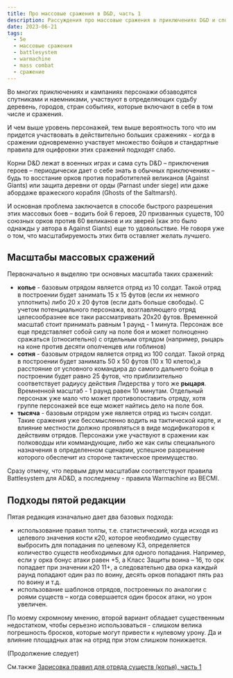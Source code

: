 ```yaml
---
title: Про массовые сражения в D&D, часть 1
description: Рассуждения про массовые сражения в приключениях D&D и способах их оцифровки
date: 2023-06-21
tags:
  - 5e
  - массовые сражения
  - battlesystem
  - warmachine
  - mass combat
  - сражение
---
```


Во многих приключениях и кампаниях персонажи обзаводятся спутниками и наемниками, участвуют в определяющих судьбу деревень, городов, стран событиях, которые включают в себя в том числе и сражения.

И чем выше уровень персонажей, тем выше вероятность того что им придется участвовать в действительно больших сражениях - когда в сражении одновременно участвует множество бойцов и стандартные правила для оцифровки этих сражений подходят слабо.

Корни D&D лежат в военных играх и сама суть D&D – приключения героев – периодически дает о себе знать в обычных приключениях – будь то восстание орков против поработителей великанов (Against Giants) или защита деревни от орды (Parnast under siege) или даже абордаже вражеского корабля (Ghosts of the Saltmarsh).

И основная проблема заключается в способе быстрого разрешения этих массовых боев – водить бой 6 героев, 20 призванных существ, 100 союзных орков против 60 великанов и их зверей (как это было однажды у автора в Against Giants) еще то удовольствие. Не говоря уже о том, что масштабируемость этих битв оставляет желать лучшего.

## Масштабы массовых сражений

Первоначально я выделяю три основных масштаба таких сражений:

- **копье** - базовым отрядом является отряд из 10 солдат. Такой отряд в построении будет занимать 15 x 15 футов (если их немного уплотнить) либо 20 x 20 футов (если дать больше свободы). С учетом потенциального персонажа, возглавляющего отряд целесообразнее все таки рассматривать 20x20 футов. Временной масштаб стоит принимать равным 1 раунд - 1 минута. Персонаж все еще представляет собой силу на поле боя и может полноценно сражаться (относительно) с отдельным отрядом (например, рыцарь на коне против десяти ополченцев или гоблинов)
- **сотня** - базовым отрядом является отряд из 100 солдат. Такой отряд в построении будет занимать 50 x 50 футов (10 x 10 клеток),а расстояние от условного командира до самого дальнего бойца в построении будет равно 25 футов, что приблизительно соответствует радиусу действия Лидерства у того же **рыцаря**. Времненной масштаб - 1 раунд равен 10 минутам. Отдельный персонаж уже мало что может противопоставить отряду, хотя группе персонажей все еще может найтись дело на поле боя.
- **тысяча** - базовым отрядом уже является отряд из тысяч солдат. Такие сражения уже бессмысленно водить на тактической карте, и влияние местности должно проявляться в виде модификаторов к действиям отрядов. Персонажи уже участвуют в сражении как полководцы или коммандующие, либо же как силы специального назначения в определенном сценарии, успешное разрешение которого обеспечит из стороне тактическое преимущество.

Сразу отмечу, что первым двум масштабам соответствуют правила Battlesystem для AD&D, а последнему - правила Warmachine из BECMI.

## Подходы пятой редакции

Пятая редакция изначально дает два базовых подхода:

- использование правил толпы, т.е. статистический, когда исходя из целевого значения кости к20, которое необходимо существу выбросить для попадания по целевому КЗ, определяется количество существ необходимых для одного попадания. Например, если у орка бонус атаки равен +5, а Класс Защиты воина – 16, то орк попадает при значении к20 11+, а следовательно два орка каждый раунд попадают один раз по воину, десять орков попадают пять раз по воину и т.д.
- использование шаблонов отрядов, построенных по аналогии с роями существ – когда совершается один бросок атаки, но урон увеличен.

По моему скромному мнению, второй вариант обладает существенным недостатком, чтобы серьезно использоваться - слишком велика погрешность бросков, которые могут привести к нулевому урону. Да и влияние площадных атак на отряд при этом слишком понижается.

(Продолжение следует)

См.также [Зарисовка правил для отряда существ (копья), часть 1](/posts/articles/about-mass-combat-draft-of-troop-rules-1.mdx)
